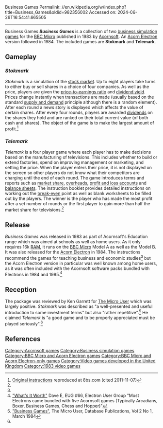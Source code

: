 Business Games
Permalink: //en.wikipedia.org/w/index.php?title=Business_Games&oldid=982356002
Accessed on: 2024-06-26T16:54:41.665505



------
Business Games
{{Infobox video game
|title          = Business Games
|collapsible    =
|state          =
|image          = Business games electron.jpg
|caption        =
|developer      = AJ Reeve
|publisher      = [[Acornsoft]]
|series         =
|engine         =
|released       = '''1983:''' BBC<br>'''1984:''' Electron
|genre          = [[Business simulation game|Business simulation]], Educational
|modes          =
|platforms      = [[Acorn Electron]], [[BBC Micro]]
}}
'''''Business Games''''' is a collection of two [[business simulation game]]s for the [[BBC Micro]] published in 1983 by [[Acornsoft]]. An [[Acorn Electron]] version followed in 1984. The included games are '''Stokmark''' and '''Telemark'''.

==Gameplay==

===''Stokmark''===
''Stokmark'' is a simulation of the [[stock market]]. Up to eight players take turns to either buy or sell shares in a choice of four companies. As well as the price, players are given the [[P/E ratio|price-to-earnings ratio]] and [[dividend yield]]. Prices change instantly when transactions are made (usually based on the standard [[supply and demand]] principle although there is a random element). After each round a news story is displayed which affects the value of certain shares. After every four rounds, players are awarded [[dividends]] on the shares they hold and are ranked on their total current value (of both cash and shares). The object of the game is to make the largest amount of profit.<ref name="instructions">[http://8bs.com/elecgame/businessgames.htm Original instructions] reproduced at 8bs.com (cited 2011-11-07)</ref>

===''Telemark''===
''Telemark'' is a four player game where each player has to make decisions based on the manufacturing of televisions. This includes whether to build or extend factories, spend on improving management or marketing, and setting the price. When the player enters their price, it is not displayed on the screen so other players do not know what their competitors are charging until the end of each round. The game introduces terms and reports such as [[market share]], [[Overhead (business)|overheads]], [[Income statement|profit and loss accounts]] and [[balance sheet]]s. The instruction booklet provides detailed instructions on working out the [[Break-even (economics)|break-even]] point as well as blank worksheets to be filled out by the players. The winner is the player who has made the most profit after a set number of rounds or the first player to gain more than half the market share for televisions.<ref name="instructions" />

==Release==
''Business Games'' was released in 1983 as part of Acornsoft's Education range which was aimed at schools as well as home users. As it only requires 16k [[Random-access memory|RAM]], it runs on the [[BBC Micro]] Model A as well as the Model B. It was also released for the [[Acorn Electron]] in 1984. The instructions recommend the games for teaching business and economic studies<ref name="instructions" /> but the Acorn Electron version in particular was well known among home users, as it was often included with the Acornsoft software packs bundled with Electrons in 1984 and 1985.<ref name="software pack">[http://www.acornelectron.co.uk/eug/66/a-rare.html "What's It Worth"] Dave E, EUG #66, Electron User Group "Most Electrons came bundled with five Acornsoft games (Typically Arcadians, Boxer, Business Games, Chess and Hopper)"</ref>

==Reception==
The package was reviewed by Ken Garrett for [[The Micro User]] which was largely positive. ''Stokmark'' was described as "a well-presented and useful introduction to some investment terms" but also "rather repetitive".<ref name="micro user">[http://myweb.tiscali.co.uk/themicrouser/reviews/games/businessgames.htm "Business Games"], The Micro User, Database Publications, Vol 2 No 1, March 1984</ref> He claimed ''Telemark'' is "a good game and to be properly appreciated must be played seriously".<ref name="micro user" />

==References==
{{reflist}}

{{Acornsoft}}

[[Category:Acornsoft games]]
[[Category:Business simulation games]]
[[Category:BBC Micro and Acorn Electron games]]
[[Category:BBC Micro and Acorn Electron-only games]]
[[Category:Video games developed in the United Kingdom]]
[[Category:1983 video games]]